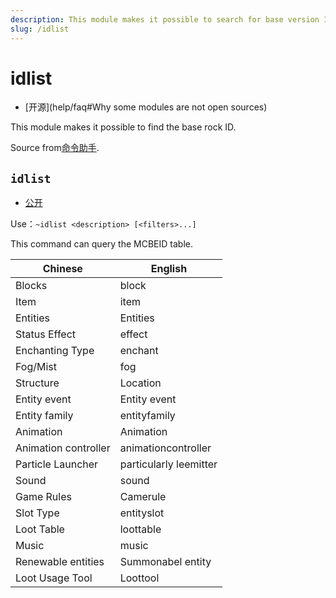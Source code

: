 ```yaml
---
description: This module makes it possible to search for base version IDs
slug: /idlist
---
```


# idlist

-   [开源]\(help/faq#Why some modules are not open sources)

This module makes it possible to find the base rock ID.

Source from[命令助手](https://ca.projectxero.top/).

## `idlist`

-   [公开](permissions)

Use：`~idlist <description> [<filters>...]`

This command can query the MCBEID table.

| Chinese                  | English                    |
| ------------------------ | -------------------------- |
| Blocks                   | block                      |
| Item                     | item                       |
| Entities                 | Entities                   |
| Status Effect            | effect                     |
| Enchanting Type          | enchant                    |
| Fog/Mist                 | fog                        |
| Structure                | Location                   |
| Entity event             | Entity event               |
| Entity family            | entityfamily               |
| Animation                | Animation                  |
| Animation controller     | animationcontroller        |
| Particle Launcher        | particularly leemitter     |
| Sound                    | sound                      |
| Game Rules               | Camerule                   |
| Slot Type                | entityslot                 |
| Loot Table               | loottable                  |
| Music                    | music                      |
| Renewable entities       | Summonabel entity          |
| Loot Usage Tool          | Loottool                   |
